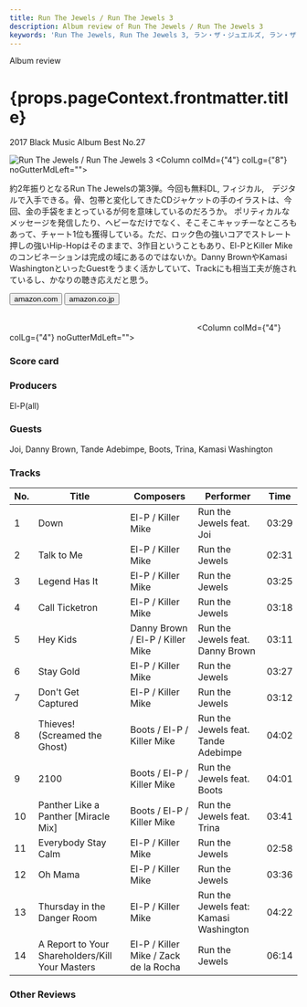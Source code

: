 ```yaml
---
title: Run The Jewels / Run The Jewels 3
description: Album review of Run The Jewels / Run The Jewels 3
keywords: 'Run The Jewels, Run The Jewels 3, ラン・ザ・ジュエルズ, ラン・ザ・ジュエルズ3'
---
```





<p className="largeP">Album review</p>
<h1 className="h1--no--margin">{props.pageContext.frontmatter.title}</h1>
<p className="largeP"><Link to="/best50/2017/">2017 Black Music Album Best No.27</Link></p>

<Row  className="image-card-group">
	<Column colMd={"3"} colLg={"4"} noGutterMdLeft="">
       <ImageCard>

![Run The Jewels / Run The Jewels 3](../../images/cd/runthejewels3L.jpg) 
</ImageCard>
	</Column>
	<Column colMd={"4"} colLg={"8"} noGutterMdLeft="">
	<p>
	約2年振りとなるRun The Jewelsの第3弾。今回も無料DL, フィジカル,　デジタルで入手できる。骨、包帯と変化してきたCDジャケットの手のイラストは、今回、金の手袋をまとっているが何を意味しているのだろうか。 ポリティカルなメッセージを発信したり、ヘビーなだけでなく、そこそこキャッチーなところもあって、チャート1位も獲得している。ただ、ロック色の強いコアでストレート押しの強いHip-Hopはそのままで、3作目ということもあり、El-PとKiller Mikeのコンビネーションは完成の域にあるのではないか。Danny BrownやKamasi WashingtonといったGuestをうまく活かしていて、Trackにも相当工夫が施されているし、かなりの聴き応えだと思う。
	</p>
	<div>
	  <Button className="button-right-mergin"  href="https://amzn.to/2OUfsxq" kind="primary" size="small" renderIcon={ArrowUpRight24}>
      amazon.com
    </Button>
    <Button className="button-right-mergin"  href="https://amzn.to/2D3fvEJ" kind="secondary" size="small" renderIcon={ArrowUpRight24}>
      amazon.co.jp
    </Button>
	</div>
	<a href="https://geo.music.apple.com/jp/album/run-the-jewels-3-japanese-edition/1223429748?mt=1&app=music&ls=1&at=11lcug" style="display:inline-block;overflow:hidden;background:url(https://linkmaker.itunes.apple.com/ja-jp/lockup.svg?releaseDate=2016-12-26&kind=album&bubble=apple_music&style=mono-black) no-repeat;width:180px;height:45px;"></a>
	<a href="https://geo.music.apple.com/jp/album/run-the-jewels-3-japanese-edition/1223429748?app=itunes&at=11lcug" style="display:inline-block;overflow:hidden;background:url(https://linkmaker.itunes.apple.com/ja-jp/badge-lrg.svg?releaseDate=2016-12-26T00:00:00Z&kind=album&bubble=itunes_music) no-repeat;width:140px;height:45px;"></a>
	</Column>
</Row>
<Row >
	<Column colMd={"4"} colLg={"4"} noGutterMdLeft="">
<div>
    <h3>Score card</h3>
	<SliderJS1 value="4" />
    <SliderJS2 value="2" />
	<SliderJS3 value="2" />
    <SliderJS4 value="9" />
</div>
</Column>
<Column colMd={"4"} colLg={"8"} noGutterMdLeft="">
<div>
<h3>Producers</h3>
<p>
El-P(all)
</p>
<h3>Guests</h3>
<p>
Joi, Danny Brown, Tande Adebimpe, Boots, Trina, Kamasi Washington
</p>
</div>
</Column>
</Row>

<h3>Tracks</h3>

| No. |	 Title                                          |	 Composers                          |	 Performer                           | Time	 |
| --- |	----------------------------------------------- | ------------------------------------- | -------------------------------------- | ----- |
| 1	  |	Down                                           	| El-P / Killer Mike                   	| Run the Jewels feat. Joi               | 03:29 |
| 2	  |	Talk to Me                                     	| El-P / Killer Mike                   	| Run the Jewels                         | 02:31 |
| 3	  |	Legend Has It                                  	| El-P / Killer Mike                   	| Run the Jewels                         | 03:25 |
| 4	  |	Call Ticketron                                 	| El-P / Killer Mike                   	| Run the Jewels                         | 03:18 |
| 5	  |	Hey Kids                                       	| Danny Brown / El-P / Killer Mike     	| Run the Jewels feat. Danny Brown       | 03:11 |
| 6	  |	Stay Gold                                      	| El-P / Killer Mike                   	| Run the Jewels                         | 03:27 |
| 7	  |	Don't Get Captured                             	| El-P / Killer Mike                   	| Run the Jewels                         | 03:12 |
| 8	  |	Thieves! (Screamed the Ghost)                  	| Boots / El-P / Killer Mike           	| Run the Jewels feat. Tande Adebimpe    | 04:02 |
| 9	  |	2100                                           	| Boots / El-P / Killer Mike           	| Run the Jewels feat. Boots             | 04:01 |
| 10  |	Panther Like a Panther [Miracle Mix]           	| Boots / El-P / Killer Mike           	| Run the Jewels feat. Trina             | 03:41 |
| 11  |	Everybody Stay Calm                            	| El-P / Killer Mike                   	| Run the Jewels                         | 02:58 |
| 12  |	Oh Mama                                        	| El-P / Killer Mike                   	| Run the Jewels                         | 03:36 |
| 13  |	Thursday in the Danger Room                    	| El-P / Killer Mike                   	| Run the Jewels feat: Kamasi Washington | 04:22 |
| 14  |	A Report to Your Shareholders/Kill Your Masters	| El-P / Killer Mike / Zack de la Rocha	| Run the Jewels                         | 06:14 |

<h3>Other Reviews</h3>

<Row>
<Column colMd={3} colLg={3} noGutterMdLeft>
<Review1 />
</Column>
</Row>